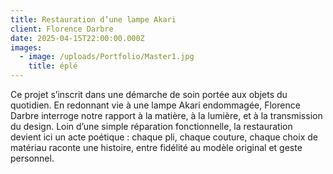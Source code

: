 ```yaml
---
title: Restauration d’une lampe Akari
client: Florence Darbre
date: 2025-04-15T22:00:00.000Z
images:
  - image: /uploads/Portfolio/Master1.jpg
    title: éplé
---
```


Ce projet s’inscrit dans une démarche de soin portée aux objets du quotidien. En redonnant vie à une lampe Akari endommagée, Florence Darbre interroge notre rapport à la matière, à la lumière, et à la transmission du design. Loin d’une simple réparation fonctionnelle, la restauration devient ici un acte poétique : chaque pli, chaque couture, chaque choix de matériau raconte une histoire, entre fidélité au modèle original et geste personnel.
